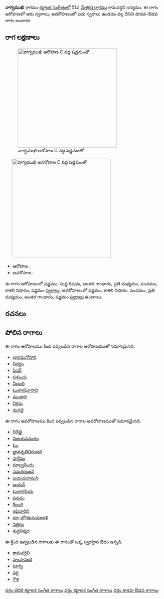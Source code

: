 {{Infobox ragam
	| name          	= వాగ్వముఖి
	| synonym	    	= 
	| mela          	= 
	| chakra        	= 
	| janaka        	= 
	| type          	= శాడవ-ఔడవ
	| arohanam      	= {{svaraC|S|R1|G3|M2|P|N3|S'}} 
	| avarohanam    	= {{svaraC|S'|N3|P|M2|G3|S}}
	| jeeva         	=
	| chhaya        	=
	| nyasa         	=
	| vishesha      	= 
	| equivalent  		= 
}}
{{కర్ణాటక సంగీత రాగాలు}}
'''వాగ్వముఖి''' రాగము [[కర్ణాటక సంగీతం]]లో 51వ [[మేళకర్త రాగము]] కామవర్ధని జన్యము.  ఈ రాగం ఆరోహణలో ఆరు స్వరాలు, అవరోహణంలో ఐదు స్వరాలు ఉండడం వల్ల దీనిని షాడవ-ఔడవ రాగం అంటారు.


==రాగ లక్షణాలు==
[[Image:vagvamukhi_ar_kb2wiki.png|thumb|right|316px|''వాగ్వముఖి'' ఆరోహణ C వద్ద షడ్జమంతో]]
	[[Image:vagvamukhi_av_kb2wiki.png|thumb|right|316px|''వాగ్వముఖి'' అవరోహణ C వద్ద షడ్జమంతో]]

* ఆరోహణ : {{svaraC|S|R1|G3|M2|P|N3|S'}} 
* అవరోహణ : {{svaraC|S'|N3|P|M2|G3|S}}

ఈ రాగం ఆరోహణంలో షడ్జమం, సుద్ద  రిషభం, అంతర గాంధారం, ప్రతి మధ్యమం, పంచమం, కాకలి  నిషాదం, షడ్జమం [[స్వరాలు]], అవరోహణంలో షడ్జమం, కాకలి  నిషాదం, పంచమం, ప్రతి మధ్యమం, అంతర గాంధారం, షడ్జమం [[స్వరాలు]] ఉంటాయి.

==రచనలు==



==పోలిన రాగాలు==
ఈ రాగం ఆరోహణము కింద ఇవ్వబడిన రాగాల ఆరోహణముతో సమానమైనది.
* [[భావమనోహారి]]
* [[నిదర్తం]]
* [[పినర్]]
* [[పశుంచు]]
* [[నీలంబి]]
* [[ఓంకారఘోసాని]]
* [[మందారి]]
* [[విక్రమ]]
* [[నునలై]]

ఈ రాగం అవరోహణము కింద ఇవ్వబడిన రాగాల అవరోహణముతో సమానమైనది.
* [[నీరేత్తి]]
* [[విజయవసంతం]]
* [[ఓం]]
* [[జ్ఞానశృతినిరంజని]]
* [[పార్టీవం]]
* [[మాల్వసింధు]]
* [[సమరరంజని]]
* [[జయచుదామని]]
* [[ఆయన్]]
* [[ఓంకారప్రియ]]
* [[పనచం]]
* [[శీలంగి]]
* [[ఇషైవారిధి]]
* [[మా-భోగకుసుమావళి]]
* [[నిత్తికం]]
* [[శుద్ధనిర్మద]]

ఈ క్రింద ఇవ్వబడిన రాగాలకు ఈ రాగంతో ఒక్క స్వరస్థాన భేదం ఉన్నది.
* [[కామవర్ధిని]]
* [[హంసానంది]]
* [[పూర్వి]]
* [[పరై]]
* [[గౌళ]]



[[వర్గం:తెవికి కర్ణాటక సంగీత రాగాలు]]
[[వర్గం:కర్ణాటక సంగీత రాగాలు]]
[[వర్గం:శాడవ-ఔడవ రాగాలు]]